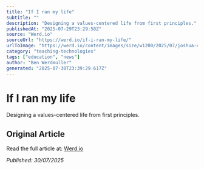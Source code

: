 ```yaml
---
title: "If I ran my life"
subtitle: ""
description: "Designing a values-centered life from first principles."
publishedAt: "2025-07-29T23:29:58Z"
source: "Werd.io"
sourceUrl: "https://werd.io/if-i-ran-my-life/"
urlToImage: "https://werd.io/content/images/size/w1200/2025/07/joshua-earle-awBgzQ7KDZw-unsplash.jpg"
category: "teaching-technologies"
tags: ["education", "news"]
author: "Ben Werdmuller"
generated: "2025-07-30T23:39:29.617Z"
---
```


# If I ran my life



Designing a values-centered life from first principles.

## Original Article

Read the full article at: [Werd.io](https://werd.io/if-i-ran-my-life/)

*Published: 30/07/2025*
